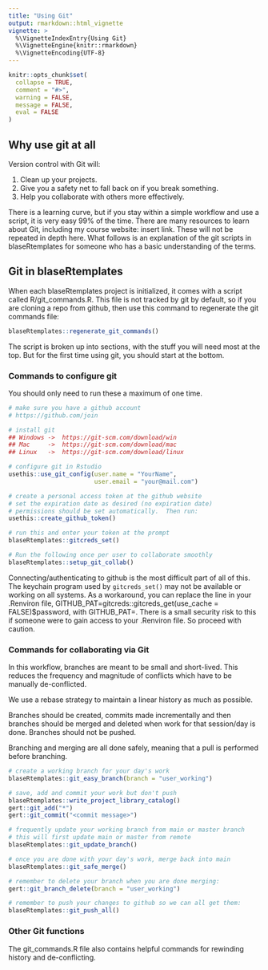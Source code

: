 ```yaml
---
title: "Using Git"
output: rmarkdown::html_vignette
vignette: >
  %\VignetteIndexEntry{Using Git}
  %\VignetteEngine{knitr::rmarkdown}
  %\VignetteEncoding{UTF-8}
---
```


```r
knitr::opts_chunk$set(
  collapse = TRUE,
  comment = "#>",
  warning = FALSE,
  message = FALSE,
  eval = FALSE
)

```

## Why use git at all 

Version control with Git will:

1.  Clean up your projects.
2.  Give you a safety net to fall back on if you break something.
3.  Help you collaborate with others more effectively.

There is a learning curve, but if you stay within a simple workflow and use a script, it is very easy 99% of the time.  There are many resources to learn about Git, including my course website:  insert link.  These will not be repeated in depth here.  What follows is an explanation of the git scripts in blaseRtemplates for someone who has a basic understanding of the terms.

## Git in blaseRtemplates

When each blaseRtemplates project is initialized, it comes with a script called R/git_commands.R.  This file is not tracked by git by default, so if you are cloning a repo from github, then use this command to regenerate the git commands file:

``` r
blaseRtemplates::regenerate_git_commands()
```

The script is broken up into sections, with the stuff you will need most at the top.  But for the first time using git, you should start at the bottom.

### Commands to configure git

You should only need to run these a maximum of one time.

``` r
# make sure you have a github account
# https://github.com/join

# install git
## Windows ->  https://git-scm.com/download/win
## Mac     ->  https://git-scm.com/download/mac
## Linux   ->  https://git-scm.com/download/linux

# configure git in Rstudio
usethis::use_git_config(user.name = "YourName",
                        user.email = "your@mail.com")

# create a personal access token at the github website
# set the expiration date as desired (no expiration date)
# permissions should be set automatically.  Then run:
usethis::create_github_token()

# run this and enter your token at the prompt
blaseRtemplates::gitcreds_set()

# Run the following once per user to collaborate smoothly
blaseRtemplates::setup_git_collab()
```
Connecting/authenticating to github is the most difficult part of all of this.  The keychain program used by ```gitcreds_set()``` may not be available or working on all systems.  As a workaround, you can replace the line in your .Renviron file, GITHUB_PAT=gitcreds::gitcreds_get(use_cache = FALSE)$password, with GITHUB_PAT=<your token>.  There is a small security risk to this if someone were to gain access to your .Renviron file. So proceed with caution.

### Commands for collaborating via Git

In this workflow, branches are meant to be small and short-lived.  This reduces the frequency and magnitude of conflicts which have to be manually de-conflicted.

We use a rebase strategy to maintain a linear history as much as possible.

Branches should be created, commits made incrementally and then branches should be merged and deleted when work for that session/day is done.  Branches should not be pushed.

Branching and merging are all done safely, meaning that a pull is performed before branching.

``` r
# create a working branch for your day's work
blaseRtemplates::git_easy_branch(branch = "user_working")

# save, add and commit your work but don't push
blaseRtemplates::write_project_library_catalog()
gert::git_add("*")
gert::git_commit("<commit message>")

# frequently update your working branch from main or master branch
# this will first update main or master from remote
blaseRtemplates::git_update_branch()

# once you are done with your day's work, merge back into main
blaseRtemplates::git_safe_merge()

# remember to delete your branch when you are done merging:
gert::git_branch_delete(branch = "user_working")

# remember to push your changes to github so we can all get them:
blaseRtemplates::git_push_all()
```

### Other Git functions

The git_commands.R file also contains helpful commands for rewinding history and de-conflicting.  
